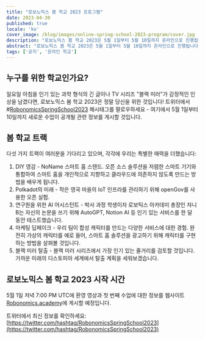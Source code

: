 ```yaml
---
title: "로보노믹스 봄 학교 2023 프로그램"
date: 2023-04-30
published: true
locale: 'ko'
cover_image: /blog/images/online-spring-school-2023-program/cover.jpg
description: "로보노믹스 봄 학교 2023은 5월 1일부터 5월 10일까지 온라인으로 진행됩니다. 개인, 전문가 및 가정용으로 가장 현대적인 인터넷 기술의 적용에 전념한 다섯 가지 교육 트랙을 기대할 수 있습니다."
abstract: "로보노믹스 봄 학교 2023은 5월 1일부터 5월 10일까지 온라인으로 진행됩니다. 개인, 전문가 및 가정용으로 가장 현대적인 인터넷 기술의 적용에 전념한 다섯 가지 교육 트랙을 기대할 수 있습니다."
tags: ['공지', '온라인 학교']
---
```


## 누구를 위한 학교인가요?

일요일 아침을 인기 있는 과학 형식의 긴 글이나 TV 시리즈 "블랙 미러"가 감정적인 인상을 남겼다면, 로보노믹스 봄 학교 2023은 정말 당신을 위한 것입니다! 트위터에서 #[RobonomicsSpringSchool2023](https://twitter.com/search?q=%2523RobonomicsSpringSchool2023) 해시태그를 팔로우하세요 - 여기에서 5월 1일부터 10일까지 새로운 수업이 공개될 관련 정보를 게시할 것입니다.

## 봄 학교 트랙

다섯 가지 트랙이 여러분을 기다리고 있으며, 각각에 우리는 특별한 매력을 더했습니다:

1. DIY 영감 - NoName 스마트 홈 스탠드. 오픈 소스 솔루션을 저렴한 스마트 기기와 통합하여 스마트 홈을 개인적으로 지향하고 클라우드에 의존하지 않도록 만드는 방법을 배우게 됩니다.
2. Polkadot의 미래 - 작은 영국 마을의 IoT 인프라를 관리하기 위해 openGov를 사용한 오픈 실험.
3. 연구원을 위한 AI 어시스턴트 - 박사 과정 학생이자 로보틱스 아카데미 총장인 쟈니 B는 자신의 논문을 쓰기 위해 AutoGPT, Notion AI 등 인기 있는 서비스를 한 달 동안 테스트했습니다.
4. 마케팅 딥페이크 - 우리 팀이 합성 캐릭터를 만드는 다양한 서비스에 대한 경험. 완전히 가상의 캐릭터를 예로 들어, 스마트 홈 솔루션을 광고하기 위해 캐릭터를 구현하는 방법을 살펴볼 것입니다.
5. 블랙 미러 탈출 - 블랙 미러 시리즈에서 가장 인기 있는 줄거리를 검토할 것입니다. 가까운 미래의 디스토피아 세계에서 탈출 계획을 세워보겠습니다.

## 로보노믹스 봄 학교 2023 시작 시간

5월 1일 저녁 7:00 PM UTC에 환영 영상과 첫 번째 수업에 대한 정보를 웹사이트 [Robonomics.academy](http://robonomics.academy/)에 게시할 예정입니다.

트위터에서 최신 정보를 확인하세요: [https://twitter.com/hashtag/RobonomicsSpringSchool2023](https://twitter.com/hashtag/RobonomicsSpringSchool2023)
